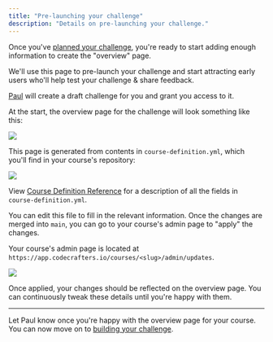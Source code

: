 ```yaml
---
title: "Pre-launching your challenge"
description: "Details on pre-launching your challenge."
---
```


Once you've [planned your challenge](/docs/authoring-challenges/planning-your-challenge), you're ready to start adding enough information to
create the "overview" page.

We'll use this page to pre-launch your challenge and start attracting early users who'll help test your challenge & share feedback.

[Paul](mailto:paul@codecrafters.io) will create a draft challenge for you and grant you access to it.

At the start, the overview page for the challenge will look something like this:

<Frame>
  <img className="w-full" src="/img/draft-challenge-overview.png" />
</Frame>

This page is generated from contents in `course-definition.yml`, which you'll find in your course's repository:

<Frame>
  <img className="w-full" src="/img/draft-challenge-yaml.png" />
</Frame>

View [Course Definition Reference](https://docs.codecrafters.io/authoring-challenges/course-definition-reference) for a description of all the fields in `course-definition.yml`.

You can edit this file to fill in the relevant information. Once the changes are merged into `main`, you can go to your course's admin page to "apply" the changes.

Your course's admin page is located at `https://app.codecrafters.io/courses/<slug>/admin/updates`.

<Frame>
  <img className="w-full" src="/img/course-definition-updates-list.png" />
</Frame>

Once applied, your changes should be reflected on the overview page. You can continuously tweak these details until you're happy with them.

---

Let Paul know once you're happy with the overview page for your course. You can now move on to [building your challenge](/authoring-challenges/building-your-challenge).
